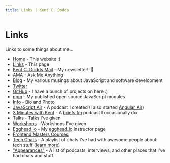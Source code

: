 ```yaml
---
title: Links | Kent C. Dodds
---
```


# Links

Links to some things about me...

- [Home](http://kentcdodds.com/) - This website :)
- [Links](http://kentcdodds.com/links) - This page
- [Kent C. Dodds Mail](https://kcd.im/news) - My newsletter!! 💌
- [AMA](https://kcd.im/ama) - Ask Me Anything
- [Blog](https://kcd.im/blog) - My various musings about JavaScript and software
  development
- [Twitter](https://kcd.im/twitter)
- [GitHub](https://kcd.im/github) - I have a bunch of projects on here :)
- [npm](https://kcd.im/npm) - My published open source JavaScript modules
- [Info](https://kentcdodds.com/info) - Bio and Photo
- [JavaScript Air](https://javascriptair.com/) - A podcast I created (I also
  started [Angular Air](http://angularair.com/))
- [3 Minutes with Kent](https://kcd.im/3-mins) - A
  [briefs.fm](https://briefs.fm/) podcast I occasionally do
- [Talks](https://kentcdodds.com/talks) - Talks I've given
- [Workshops](https://kcd.im/workshops) - Workshops I've given
- [Egghead.io](https://kcd.im/egghead) - My [egghead.io](https://egghead.io/)
  instructor page
- [Frontend Masters Courses](https://frontendmasters.com/courses/)
- [Tech Chats](https://kcd.im/tech-chats) - A playlist of chats I've had with
  awesome people about tech stuff
  ([learn more](https://github.com/kentcdodds/ama/issues/125))
- ["Appearances"](https://kcd.im/appearances) - A list of podcasts, interviews,
  and other places that I've had chats and stuff
